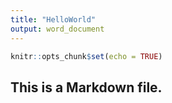 ```yaml
---
title: "HelloWorld"
output: word_document
---
```


```r
knitr::opts_chunk$set(echo = TRUE)
```

## This is a Markdown file.
